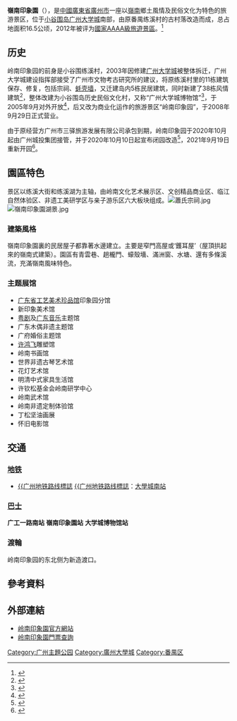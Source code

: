 {{Infobox Amusement park
| name            = 嶺南印象園
| image           = File:嶺南印象園湖景.jpg
| caption         = 
| resort          = 
| slogan          = 
| location        = [[中華人民共和國|中國]][[廣東省|廣東省]][[廣州市|廣州市]][[番禺區|番禺區]][[大學城外環路|大學城外環西路]]
| theme           = 嶺南文化
| owner           =广州市城市建设投资集团有限公司 
| operator        =广州印象文化旅游发展有限公司 
| opening_date    =2008年9月29日 
| closing_date    = 
| previous_names  =广州大学城博物馆 
| season          = 每天 9:00-17:00
| visitors        = 
| area            =16.5公顷 
| rides           = 
| coasters        = 
| water_rides     = 
| footnotes       = 
| homepage        = {{Official website|http://www.lnyxy.com/}}
|native_name=Lingnan Impression Garden}}

'''嶺南印象園'''（{{Lang-en|Lingnan Impression Garden}}），是[[中華人民共和國|中國]][[廣東省|廣東省]][[廣州市|廣州市]]一座以[[嶺南|嶺南]]鄉土風情及民俗文化为特色的旅游景区，位于[[小谷围岛|小谷围岛]][[广州大学城|广州大学城]]南部，由原番禺练溪村的古村落改造而成，总占地面积16.5公顷，2012年被评为[[國家AAAA級旅遊景區|國家AAAA級旅遊景區]]。<ref>{{Cite web |url = http://www.lnyxy.com/ |title = 嶺南印象園官方網站 |language = zh-hans |access-date = 2017-02-03 |archive-date = 2020-01-30 |archive-url = https://web.archive.org/web/20200130221321/http://www.lnyxy.com/ |dead-url = no }}</ref> 

== 历史 ==
岭南印象园的前身是小谷围练溪村，2003年因修建[[广州大学城|广州大学城]]被整体拆迁，广州大学城建设指挥部接受了广州市文物考古研究所的建议，将原练溪村里的11栋建筑保存、修复，包括宗祠、[[蚝壳屋|蚝壳墙]]，又迁建岛内5栋民居建筑，同时新建了38栋风情建筑<ref>{{Cite web|title=走近练溪村“龙舟人”，听听那曾经的水上辉煌与骄傲_龙船|url=http://www.sohu.com/a/403750451_120091004|accessdate=2021-04-22|work=www.sohu.com|language=en}}</ref>，整体改建为小谷围岛历史民俗文化村，又称“广州大学城博物馆”<ref>{{Cite web|title=大学城历史民俗文化村年内建成|url=http://news.gd.sina.com.cn/local/2004-09-02/658180.html|access-date=2021-06-05|work=news.gd.sina.com.cn|archive-date=2018-09-29|archive-url=https://web.archive.org/web/20180929160027/http://news.gd.sina.com.cn/local/2004-09-02/658180.html|dead-url=no}}</ref>，于2005年9月对外开放<ref>{{Cite web|title=广州大学城博物馆对外迎客(图)|url=http://news.gd.sina.com.cn/local/2005-09-13/1686990.html|access-date=2021-06-05|work=news.gd.sina.com.cn|archive-date=2021-06-05|archive-url=https://web.archive.org/web/20210605091515/http://news.gd.sina.com.cn/local/2005-09-13/1686990.html|dead-url=no}}</ref>，后又改为商业化运作的旅游景区“岭南印象园”，于2008年9月29日正式营业。

由于原经营方广州市三驿旅游发展有限公司承包到期，岭南印象园于2020年10月起由广州城投集团接管，并于2020年10月10日起宣布闭园改造<ref>{{Cite web|title=岭南印象园提质改造公告|url=http://wglj.gz.gov.cn/gzswhgdlyjgzswwj/zwdt/tzgg/content/post_6856097.html|accessdate=2021-04-22|work=wglj.gz.gov.cn|archive-date=2021-04-22|archive-url=https://web.archive.org/web/20210422175233/http://wglj.gz.gov.cn/gzswhgdlyjgzswwj/zwdt/tzgg/content/post_6856097.html|dead-url=no}}</ref>，2021年9月19日重新开园<ref>{{Cite web|title=阔别一年，岭南印象园升级回归迎客_广州市|url=http://www.sohu.com/a/490548087_120046696|access-date=2021-09-19|work=www.sohu.com|language=en}}</ref>。

== 園區特色 ==
{{文物保护单位
|名称 = 练溪村古建筑群
|图片 = 
|说明 = 
|级别 = 市、县级文物保护单位
|省名 = 广东省
|市/县名 = 广州市
|所在 = 番禺区小谷围街练溪村练溪大街14号、16号、18号、6号之一、<br>朗尾大街10号、8号
|坐标 =<!-- 请使用{{Coord}}模板 -->
|分类 = 古建筑
|时代 = 清
|编号 = 7-56
|登录 = 2008年12月
}}景区以练溪大街和练溪湖为主轴，由岭南文化艺术展示区、文创精品商业区、临江自然体验区、非遗工美研学区与亲子游乐区六大板块组成。[[File:蕭氏宗祠.jpg|thumb]]
[[File:嶺南印象園湖景.jpg|thumb]]
=== 建築風格 ===
嶺南印象園裏的民居屋子都靠著水邊建立。主要是窄門高屋或‘鑊耳屋’（屋頂拱起來的嶺南式建築）。園區有青雲巷、趟櫳門、蠔殼墻、滿洲窗、水塘、還有多條溪流，充滿嶺南風味特色。

=== 主题展馆 ===

* [[广东省工艺美术珍品馆|广东省工艺美术珍品馆]]印象园分馆
* 新印象美术馆
* [[粤剧|粤剧]]及[[广东音乐|广东音乐]]主题馆
* 广东木偶非遗主题馆
* 广府婚俗主题馆
* [[许鸿飞|许鸿飞]]雕塑馆
* 岭南书画馆
* 世界非遗古琴艺术馆
* 花灯艺术馆
* 明清中式家具生活馆
* 许钦松基金会岭南研学中心
* 岭南武术馆
* 岭南非遗定制体验馆
* 丁松坚油画展
* 怀旧电影馆

== 交通 ==
=== [[广州地铁|地铁]] ===
*[[广州地铁4號线|{{广州地铁路线標誌]] [[广州地铁7號线|{{广州地铁路线標誌]]：[[大學城南站_(廣州)|大學城南站]]

=== [[番禺巴士路线列表|巴士]] ===
'''广工一路南站'''
{{广州巴士路线列表|384}}
'''嶺南印象園站'''
{{广州巴士路线列表|节假日5|番201}}
'''大学城博物馆站'''
{{广州巴士路线列表|380A}}


=== 渡輪 ===
岭南印象园的东北侧为新造渡口。

== 參考資料 ==
{{Reflist}}

== 外部連結 ==
* [http://www.lnyxy.com/ 岭南印象園官方網站] {{Wayback|url=http://www.lnyxy.com/ |date=20200130221321 }}
* [http://www.nctyw.com/ 岭南印象園門票查詢] {{Wayback|url=http://www.nctyw.com/ |date=20200706150810 }}
{{广州大学城}}
[[Category:广州主題公园|Category:广州主題公园]]
[[Category:廣州大學城|Category:廣州大學城]]
[[Category:番禺区|Category:番禺区]]